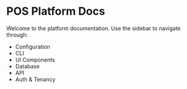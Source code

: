 # POS Platform Docs

Welcome to the platform documentation. Use the sidebar to navigate through:

- Configuration
- CLI
- UI Components
- Database
- API
- Auth & Tenancy